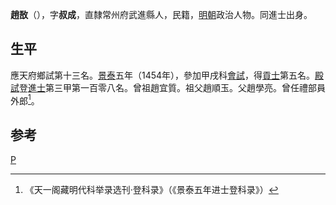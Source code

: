 '''趙敔'''（{{bd|1427年||？}}），字'''叔成'''，直隸常州府武進縣人，民籍，[[明朝|明朝]]政治人物。同進士出身。

== 生平 ==
應天府鄉試第十三名。[[景泰|景泰]]五年（1454年），參加甲戌科[[會試|會試]]，得[[貢士|貢士]]第五名。[[殿試|殿試]]登[[進士|進士]]第三甲第一百零八名。曾祖趙宜質。祖父趙順玉。父趙學亮。曾任禮部員外郎<ref>《天一阁藏明代科举录选刊·登科录》（《景泰五年进士登科录》）</ref>。

==参考==
{{reflist}}
{{明朝人物小作品}}
{{景泰五年甲戌科殿試金榜}}
{{武進西蓋趙氏}}
{{DEFAULTSORT:Z趙}}
[[Category:武進西蓋趙氏|P]]